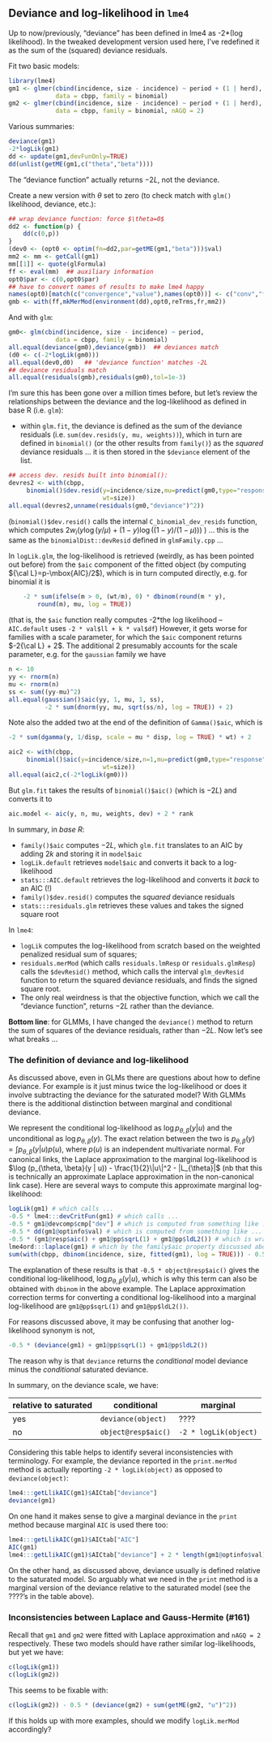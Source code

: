 ## Deviance and log-likelihood in `lme4`

Up to now/previously, "deviance" has been defined in lme4 as -2*(log likelihood).  In the tweaked development version used here, I've redefined it as the sum of the (squared) deviance residuals.

Fit two basic models:
```r
library(lme4)
gm1 <- glmer(cbind(incidence, size - incidence) ~ period + (1 | herd),
             data = cbpp, family = binomial)
gm2 <- glmer(cbind(incidence, size - incidence) ~ period + (1 | herd),
             data = cbpp, family = binomial, nAGQ = 2)
```

Various summaries:
```r
deviance(gm1)
-2*logLik(gm1)
dd <- update(gm1,devFunOnly=TRUE)
dd(unlist(getME(gm1,c("theta","beta"))))
```
The "deviance function" actually returns $-2L$, not the deviance.

Create a new version with $\theta$ set to zero (to check match with `glm()`
likelihood, deviance, etc.):
```r
## wrap deviance function: force $\theta=0$
dd2 <- function(p) {
    dd(c(0,p))
}
(dev0 <- (opt0 <- optim(fn=dd2,par=getME(gm1,"beta")))$val)
mm2 <- mm <- getCall(gm1)
mm[[1]] <- quote(glFormula)
ff <- eval(mm)  ## auxiliary information
opt0$par <- c(0,opt0$par)
## have to convert names of results to make lme4 happy
names(opt0)[match(c("convergence","value"),names(opt0))] <- c("conv","fval")
gmb <- with(ff,mkMerMod(environment(dd),opt0,reTrms,fr,mm2))
```

And with `glm`:
```r
gm0<- glm(cbind(incidence, size - incidence) ~ period,
             data = cbpp, family = binomial)
all.equal(deviance(gm0),deviance(gmb))  ## deviances match
(d0 <- c(-2*logLik(gm0)))
all.equal(dev0,d0)   ## 'deviance function' matches -2L
## deviance residuals match
all.equal(residuals(gmb),residuals(gm0),tol=1e-3)
```

I'm sure this has been gone over a million times before, but let's review the relationships between the deviance and the log-likelihood as defined in base R (i.e. `glm`): 

* within `glm.fit`, the deviance is defined as the sum of the deviance residuals (i.e. `sum(dev.resids(y, mu, weights))`), which in turn are defined in `binomial()` (or the other results from `family()`) as the *squared* deviance residuals ... it is then stored in the `$deviance` element of the list.
```r
## access dev. resids built into binomial():
devres2 <- with(cbpp,
     binomial()$dev.resid(y=incidence/size,mu=predict(gm0,type="response"),
                          wt=size))
all.equal(devres2,unname(residuals(gm0,"deviance")^2))
```
(`binomial()$dev.resid()` calls the internal `C_binomial_dev_resids` function, which computes $2 w_i (y \log(y/\mu) + (1-y) \log((1-y)/(1-\mu)))$ \ldots) ... this is the same as the `binomialDist::devResid` defined in `glmFamily.cpp` ...

In `logLik.glm`, the log-likelihood is retrieved (weirdly, as has been pointed out before) from the `$aic` component of the fitted object (by computing ${\cal L}=p-\mbox{AIC}/2$), which is in turn computed directly, e.g. for binomial it is
```r
    -2 * sum(ifelse(m > 0, (wt/m), 0) * dbinom(round(m * y), 
        round(m), mu, log = TRUE))
```
(that is, the `$aic` function really computes -2*the log likelihood --
`AIC.default` uses `-2 * val$ll + k * val$df`)  However, it gets worse
for families with a scale parameter, for which the `$aic` component returns $-2{\cal L} + 2$. 
The additional $2$ presumably accounts for the scale parameter,
e.g. for the `gaussian` family we have
```r
n <- 10
yy <- rnorm(n)
mu <- rnorm(n)
ss <- sum((yy-mu)^2)
all.equal(gaussian()$aic(yy, 1, mu, 1, ss),
          -2 * sum(dnorm(yy, mu, sqrt(ss/n), log = TRUE)) + 2)
```
Note also the added two at the end of the definition of `Gamma()$aic`,
which is
```r
-2 * sum(dgamma(y, 1/disp, scale = mu * disp, log = TRUE) * wt) + 2
```

```r
aic2 <- with(cbpp,
     binomial()$aic(y=incidence/size,n=1,mu=predict(gm0,type="response"),
                          wt=size))
all.equal(aic2,c(-2*logLik(gm0)))
```

But `glm.fit` takes the results of `binomial()$aic()` (which is $-2L$) and converts it to
```r
aic.model <- aic(y, n, mu, weights, dev) + 2 * rank
```

In summary, in *base R*:

* `family()$aic` computes $-2L$, which `glm.fit` translates to an AIC by adding $2k$ and storing it in `model$aic`
* `logLik.default` retrieves `model$aic` and converts it back to a log-likelihood
* `stats:::AIC.default` retrieves the log-likelihood and converts it *back* to an AIC (!)
* `family()$dev.resid()` computes the *squared* deviance residuals
* `stats:::residuals.glm` retrieves these values and takes the signed square root

In `lme4`:

* `logLik` computes the log-likelihood from scratch based on the weighted penalized residual sum of squares;
* `residuals.merMod` (which calls `residuals.lmResp` or `residuals.glmResp`) calls the `$devResid()` method, which calls the interval `glm_devResid` function to return the squared deviance residuals, and finds the signed square root.
* The only real weirdness is that the objective function, which we call the "deviance function", returns $-2L$ rather than the deviance.

**Bottom line**: for GLMMs, I have changed the `deviance()` method to return the sum of squares of the deviance residuals, rather than $-2L$.  Now let's see what breaks ...


### The definition of deviance and log-likelihood

As discussed above, even in GLMs there are questions about how to define deviance.  For example is it just minus twice the log-likelihood or does it involve subtracting the deviance for the saturated model?  With GLMMs there is the additional distinction between marginal and conditional deviance.

We represent the conditional log-likelihood as $\log p_{\theta,
\beta}(y | u)$ and the unconditional as $\log p_{\theta, \beta}(y)$.  The
exact relation between the two is $p_{\theta, \beta}(y) = \int
p_{\theta, \beta}(y | u) p(u)$, where $p(u)$ is an independent
multivariate normal.  For canonical links, the Laplace approximation
to the marginal log-likelihood is $\log (p_{\theta, \beta}(y | u)) -
\frac{1}{2}\|u\|^2 - |L_{\theta}|$ (nb that this is technically an
approximate Laplace approximation in the non-canonical link case).
Here are several ways to compute this approximate marginal
log-likelihood: 
```r
logLik(gm1) # which calls ...
-0.5 * lme4:::devCritFun(gm1) # which calls ...
-0.5 * gm1@devcomp$cmp["dev"] # which is computed from something like ...
-0.5 * dd(gm1@optinfo$val) # which is computed from something like ...
-0.5 * (gm1@resp$aic() + gm1@pp$sqrL(1) + gm1@pp$ldL2()) # which is wrapped into ...
lme4ord:::laplace(gm1) # which by the family$aic property discussed above is also given by ...
sum(with(cbpp, dbinom(incidence, size, fitted(gm1), log = TRUE))) - 0.5 * (gm1@pp$sqrL(1) + gm1@pp$ldL2())
```

The explanation of these results is that `-0.5 * object@resp$aic()` gives the conditional log-likelihood, $\log p_{\theta, \beta}(y | u)$, which is why this term can also be obtained with `dbinom` in the above example.  The Laplace approximation correction terms for converting a conditional log-likelihood into a marginal log-likelihood are `gm1@pp$sqrL(1)` and `gm1@pp$ldL2())`.

For reasons discussed above, it may be confusing that another log-likelihood synonym is not,
```r
-0.5 * (deviance(gm1) + gm1@pp$sqrL(1) + gm1@pp$ldL2())
```
The reason why is that `deviance` returns the _conditional_ model deviance minus the _conditional_ saturated deviance.

In summary, on the deviance scale, we have:

| relative to saturated | conditional         | marginal              |
| --------------------- | -----------         | --------              |
| yes                   | `deviance(object)`  | ????                  |
| no                    | `object@resp$aic()` | `-2 * logLik(object)` |

Considering this table helps to identify several inconsistencies with terminology.  For example, the deviance reported in the `print.merMod` method is actually reporting `-2 * logLik(object)` as opposed to `deviance(object)`:

```r
lme4:::getLlikAIC(gm1)$AICtab["deviance"]
deviance(gm1)
```

On one hand it makes sense to give a marginal deviance in the `print` method because marginal `AIC` is used there too:

```r
lme4:::getLlikAIC(gm1)$AICtab["AIC"]
AIC(gm1)
lme4:::getLlikAIC(gm1)$AICtab["deviance"] + 2 * length(gm1@optinfo$val)
```

On the other hand, as discussed above, deviance usually is defined relative to the saturated model.  So arguably what we need in the `print` method is a marginal version of the deviance relative to the saturated model (see the ????'s in the table above).

### Inconsistencies between Laplace and Gauss-Hermite (#161)

Recall that `gm1` and `gm2` were fitted with Laplace approximation and `nAGQ = 2` respectively.  These two models should have rather similar log-likelihoods, but yet we have:
```r
c(logLik(gm1))
c(logLik(gm2))
```

This seems to be fixable with:

```r
c(logLik(gm2)) - 0.5 * (deviance(gm2) + sum(getME(gm2, "u")^2))
```

If this holds up with more examples, should we modify `logLik.merMod` accordingly?

